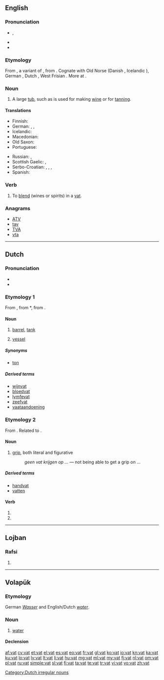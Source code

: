 {{also|VAT|vát}}
==English==

===Pronunciation===
* {{IPA|/væt/}}, {{X-SAMPA|/v{t/}}
* {{audio|en-us-vat.ogg|Audio (US)}}
* {{rhymes|æt}}

===Etymology===
From {{etyl|enm}}, a variant of {{term|fat|lang=enm}}, from {{etyl|ang}} {{term|fæt||vat, vessel|lang=ang}}. Cognate with Old Norse {{term|fat||luggage, pail|lang=non}} (Danish {{term|fad|lang=da}}, Icelandic {{term|fat|lang=is}}), German {{term|Fass}}, Dutch {{term|vat}}, West Frisian {{term|fet}}. More at {{l|en|fat}}.

===Noun===
{{en-noun}}

# A large [[tub]], such as is used for making [[wine]] or for [[tanning]].

====Translations====
{{trans-top|A large tub, such as is used for making wine or for tanning}}
* Finnish: {{t+|fi|vati}}
* German: {{t+|de|Bottich|m}}, {{t-|de|Trog|m}}, {{t+|de|Wanne|f}}
* Icelandic: {{t|is|ker|n}}
* Macedonian: {{t-|mk|каца|f|tr=káca}}
* Old Saxon: {{tø|osx|fat}}
* Portuguese: {{t|pt|tonel|m}}
{{trans-mid}}
* Russian: {{t+|ru|чан|m}}, {{t+|ru|бак|m}}
* Scottish Gaelic: {{t-|gd|amar|m|xs=Scottish Gaelic}}, {{t|gd|coire|m}}
* Serbo-Croatian: {{t|sh|kaca|xs=Serbo-Croatian}},  {{t|sh|maštel|xs=Serbo-Croatian}},  {{t|sh|čabar|xs=Serbo-Croatian}},  {{t|sh|bačva|xs=Serbo-Croatian}}
* Spanish: {{t|es|cuba|f}}
{{trans-bottom}}

===Verb===
{{en-verb|vat|t|ing}}

# {{transitive}} To [[blend]] (wines or spirits) in a [[vat]].

===Anagrams===
* [[ATV#English|ATV]]
* [[tav#English|tav]]
* [[TVA#English|TVA]]
* [[vta#English|vta]]

----

==Dutch==

===Pronunciation===
* {{rhymes|ɑt|lang=nl}}
* {{audio|Nl-vat.ogg|audio}}

===Etymology 1===
From {{etyl|dum|nl}} {{term|vat|lang=dum}}, from {{etyl|odt|nl}} *{{term||fat|lang=odt}}, from {{proto|Germanic|fatan|lang=nl}}.

====Noun====
{{nl-noun|n|vaten|vatje|dim2=vaatje}}

# [[barrel]], [[tank]]
# {{biology|lang=nl}} [[vessel]]

=====Synonyms=====
* [[ton]]

=====Derived terms=====
* [[wijnvat]]
* [[bloedvat]]
* [[lymfevat]]
* [[zeefvat]]
* [[vaataandoening]]

===Etymology 2===
From {{etyl|dum|nl}} {{term|vat|lang=dum}}. Related to {{term|vatten|lang=nl}}.

====Noun====
{{nl-noun|m|-|-}}

# [[grip]], both literal and figurative
#: ''geen vat krijgen op ...'' — not being able to get a grip on ...

=====Derived terms=====
* [[handvat]]
* [[vatten]]

====Verb====
{{head|nl}}

# {{nl-verb-form|p=123|n=sg|t=pres|m=ind|vatten}}
# {{nl-verb-form|m=imp|vatten}}

[[Category:Dutch irregular nouns]]

----

==Lojban==

===Rafsi===
{{jbo-rafsi}}

# {{rafsi of|vamtu}}

----

==Volapük==

===Etymology===
German ''[[Wasser]]'' and English/Dutch ''[[water]]''.

===Noun===
{{vo-noun}}

# [[water]]

====Declension====
{{vo-decl-noun}}

[[af:vat]]
[[cy:vat]]
[[et:vat]]
[[el:vat]]
[[es:vat]]
[[eo:vat]]
[[fr:vat]]
[[gl:vat]]
[[ko:vat]]
[[io:vat]]
[[kn:vat]]
[[ka:vat]]
[[ku:vat]]
[[lo:vat]]
[[lv:vat]]
[[lt:vat]]
[[li:vat]]
[[hu:vat]]
[[mg:vat]]
[[ml:vat]]
[[my:vat]]
[[fj:vat]]
[[nl:vat]]
[[om:vat]]
[[pl:vat]]
[[ru:vat]]
[[simple:vat]]
[[sl:vat]]
[[fi:vat]]
[[ta:vat]]
[[te:vat]]
[[tr:vat]]
[[vi:vat]]
[[vo:vat]]
[[zh:vat]]